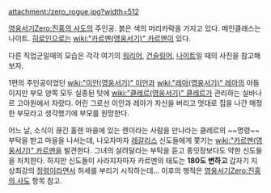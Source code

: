 attachment:/zero_rogue.jpg?width=512


[[영웅서기Zero:진홍의 사도]]의 주인공. 붉은 색의 머리카락을 가지고 있다. 메인클래스는 나이트. [[히로인]]으로는 [[wiki:"카르멘(영웅서기)" 카르멘]]이 있다.

다른 직업군일때의 모습은 각각 여기의 [http://postfiles13.naver.net/data28/2007/10/20/12/1_2002bluesea.jpg?type=w3 워리어], [http://postfiles6.naver.net/data28/2007/10/20/261/4_2002bluesea.jpg?type=w3 건슬링어],  [http://postfiles1.naver.net/data28/2007/10/20/176/3_2002bluesea.jpg?type=w3 나이트]일 때의 사진을 참고해보자.

1편의 주인공이었던 [[wiki:"이안(영웅서기)" 이안]]과 [[wiki:"레아(영웅서기)" 레아]]의 아들이지만 부모 양쪽 모두 실종된 탓에 [[wiki:"클레르(영웅서기)" 클레르]]가 관리하는 실바나르 고아원에서 자랐다. 어린 그로선 이안과 레아가 자신을 버리고 멋대로 집을 나간 매정한 부모라고 생각했기에 부모를 원망한다.

어느 날, 소식이 끊긴 홀렌 마을에 있는 렌이라는 사람을 만나라는 클레르의 ~~명령~~부탁을 받고 마을을 나서는데, 나오자마자 [[레갈리스]] 신도들에게 쫓기는 [[wiki:"카르멘(영웅서기)" 카르멘]]을 발견한다. 그녀의 살려달라는 부탁을 듣고 종잇장보다도 약한 신도들을 처치한다. 하지만 신도들이 사라지자마자 카르멘의 태도는 '''180도 변하고''' 갑자기 지상최강의 [[정령]]이라면서 허세를 부리기 시작하는데... 이후의 행적은 [[영웅서기Zero:진홍의 사도]] 항목 참고.



